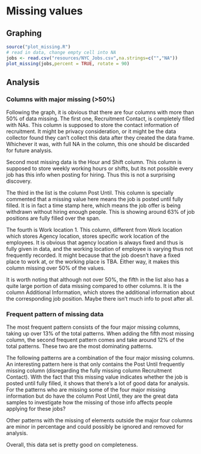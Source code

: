# Missing values

## Graphing

```r
source("plot_missing.R")
# read in data, change empty cell into NA
jobs <- read.csv("resources/NYC_Jobs.csv",na.strings=c("","NA"))
plot_missing(jobs,percent = TRUE, rotate = 90)
```

## Analysis

### Columns with major missing (>50%)

Following the graph, it is obvious that there are four columns with more than 50% of data missing. The first one, Recruitment Contact, is completely filled with NAs. This column is supposed to store the contact information of recruitment. It might be privacy consideration, or it might be the data collector found they can't collect this data after they created the data frame. Whichever it was, with full NA in the column, this one should be discarded for future analysis.

Second most missing data is the Hour and Shift column. This column is supposed to store weekly working hours or shifts, but its not possible every job has this info when posting for hiring. Thus this is not a surprising discovery. 

The third in the list is the column Post Until. This column is specially commented that a missing value here means the job is posted until fully filled. It is in fact a time stamp here, which means the job offer is being withdrawn without hiring enough people. This is showing around 63% of job positions are fully filled over the span.

The fourth is Work location 1. This column, different from Work location which stores Agency location, stores specific work location of the employees. It is obvious that agency location is always fixed and thus is fully given in data, and the working location of employee is varying thus not frequently recorded. It might because that the job doesn't have a fixed place to work at, or the working place is TBA. Either way, it makes this column missing over 50% of the values.

It is worth noting that although not over 50%, the fifth in the list also has a quite large portion of data missing compared to other columns. It is the column Additional Information, which stores the additional information about the corresponding job position. Maybe there isn't much info to post after all.

### Frequent pattern of missing data

The most frequent pattern consists of the four major missing columns, taking up over 13% of the total patterns. When adding the fifth most missing column, the second frequent pattern comes and take around 12% of the total patterns. These two are the most dominating patterns.

The following patterns are a combination of the four major missing columns. An interesting pattern here is that only contains the Post Until frequently missing column (disregarding the fully missing column Recruitment Contact). With the fact that this missing value indicates whether the job is posted until fully filled, it shows that there's a lot of good data for analysis. For the patterns who are missing some of the four major missing information but do have the column Post Until, they are the great data samples to investigate how the missing of those info affects people applying for these jobs?

Other patterns with the missing of elements outside the major four columns are minor in percentage and could possibly be ignored and removed for analysis.

Overall, this data set is pretty good on completeness.